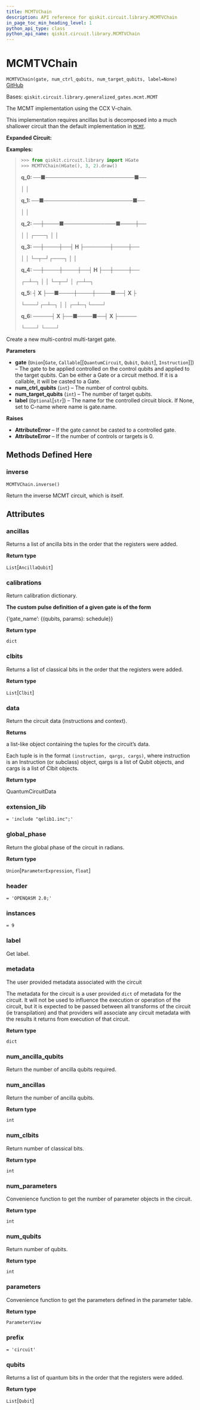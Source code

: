 ```yaml
---
title: MCMTVChain
description: API reference for qiskit.circuit.library.MCMTVChain
in_page_toc_min_heading_level: 1
python_api_type: class
python_api_name: qiskit.circuit.library.MCMTVChain
---
```


# MCMTVChain

<span id="qiskit.circuit.library.MCMTVChain" />

`MCMTVChain(gate, num_ctrl_qubits, num_target_qubits, label=None)` [GitHub](https://github.com/qiskit/qiskit/tree/stable/0.19/qiskit/circuit/library/generalized_gates/mcmt.py "view source code")

Bases: `qiskit.circuit.library.generalized_gates.mcmt.MCMT`

The MCMT implementation using the CCX V-chain.

This implementation requires ancillas but is decomposed into a much shallower circuit than the default implementation in [`MCMT`](qiskit.circuit.library.MCMT "qiskit.circuit.library.MCMT").

**Expanded Circuit:**

**Examples:**

> ```python
> >>> from qiskit.circuit.library import HGate
> >>> MCMTVChain(HGate(), 3, 2).draw()
> ```
>
> **q\_0: ──■────────────────────────■──**
>
> │ │
>
> **q\_1: ──■────────────────────────■──**
>
> │ │
>
> **q\_2: ──┼────■──────────────■────┼──**
>
> │ │ ┌───┐ │ │
>
> **q\_3: ──┼────┼──┤ H ├───────┼────┼──**
>
> │ │ └─┬─┘┌───┐ │ │
>
> **q\_4: ──┼────┼────┼──┤ H ├──┼────┼──**
>
> ┌─┴─┐ │ │ └─┬─┘ │ ┌─┴─┐
>
> **q\_5: ┤ X ├──■────┼────┼────■──┤ X ├**
>
> └───┘┌─┴─┐ │ │ ┌─┴─┐└───┘
>
> **q\_6: ─────┤ X ├──■────■──┤ X ├─────**
>
> └───┘ └───┘

Create a new multi-control multi-target gate.

**Parameters**

*   **gate** (`Union`\[`Gate`, `Callable`\[\[`QuantumCircuit`, `Qubit`, `Qubit`], `Instruction`]]) – The gate to be applied controlled on the control qubits and applied to the target qubits. Can be either a Gate or a circuit method. If it is a callable, it will be casted to a Gate.
*   **num\_ctrl\_qubits** (`int`) – The number of control qubits.
*   **num\_target\_qubits** (`int`) – The number of target qubits.
*   **label** (`Optional`\[`str`]) – The name for the controlled circuit block. If None, set to C-name where name is gate.name.

**Raises**

*   **AttributeError** – If the gate cannot be casted to a controlled gate.
*   **AttributeError** – If the number of controls or targets is 0.

## Methods Defined Here

### inverse

<span id="qiskit.circuit.library.MCMTVChain.inverse" />

`MCMTVChain.inverse()`

Return the inverse MCMT circuit, which is itself.

## Attributes

<span id="qiskit.circuit.library.MCMTVChain.ancillas" />

### ancillas

Returns a list of ancilla bits in the order that the registers were added.

**Return type**

`List`\[`AncillaQubit`]

<span id="qiskit.circuit.library.MCMTVChain.calibrations" />

### calibrations

Return calibration dictionary.

**The custom pulse definition of a given gate is of the form**

\{‘gate\_name’: \{(qubits, params): schedule}}

**Return type**

`dict`

<span id="qiskit.circuit.library.MCMTVChain.clbits" />

### clbits

Returns a list of classical bits in the order that the registers were added.

**Return type**

`List`\[`Clbit`]

<span id="qiskit.circuit.library.MCMTVChain.data" />

### data

Return the circuit data (instructions and context).

**Returns**

a list-like object containing the tuples for the circuit’s data.

Each tuple is in the format `(instruction, qargs, cargs)`, where instruction is an Instruction (or subclass) object, qargs is a list of Qubit objects, and cargs is a list of Clbit objects.

**Return type**

QuantumCircuitData

<span id="qiskit.circuit.library.MCMTVChain.extension_lib" />

### extension\_lib

`= 'include "qelib1.inc";'`

<span id="qiskit.circuit.library.MCMTVChain.global_phase" />

### global\_phase

Return the global phase of the circuit in radians.

**Return type**

`Union`\[`ParameterExpression`, `float`]

<span id="qiskit.circuit.library.MCMTVChain.header" />

### header

`= 'OPENQASM 2.0;'`

<span id="qiskit.circuit.library.MCMTVChain.instances" />

### instances

`= 9`

<span id="qiskit.circuit.library.MCMTVChain.label" />

### label

Get label.

<span id="qiskit.circuit.library.MCMTVChain.metadata" />

### metadata

The user provided metadata associated with the circuit

The metadata for the circuit is a user provided `dict` of metadata for the circuit. It will not be used to influence the execution or operation of the circuit, but it is expected to be passed between all transforms of the circuit (ie transpilation) and that providers will associate any circuit metadata with the results it returns from execution of that circuit.

**Return type**

`dict`

<span id="qiskit.circuit.library.MCMTVChain.num_ancilla_qubits" />

### num\_ancilla\_qubits

Return the number of ancilla qubits required.

<span id="qiskit.circuit.library.MCMTVChain.num_ancillas" />

### num\_ancillas

Return the number of ancilla qubits.

**Return type**

`int`

<span id="qiskit.circuit.library.MCMTVChain.num_clbits" />

### num\_clbits

Return number of classical bits.

**Return type**

`int`

<span id="qiskit.circuit.library.MCMTVChain.num_parameters" />

### num\_parameters

Convenience function to get the number of parameter objects in the circuit.

**Return type**

`int`

<span id="qiskit.circuit.library.MCMTVChain.num_qubits" />

### num\_qubits

Return number of qubits.

**Return type**

`int`

<span id="qiskit.circuit.library.MCMTVChain.parameters" />

### parameters

Convenience function to get the parameters defined in the parameter table.

**Return type**

`ParameterView`

<span id="qiskit.circuit.library.MCMTVChain.prefix" />

### prefix

`= 'circuit'`

<span id="qiskit.circuit.library.MCMTVChain.qubits" />

### qubits

Returns a list of quantum bits in the order that the registers were added.

**Return type**

`List`\[`Qubit`]

